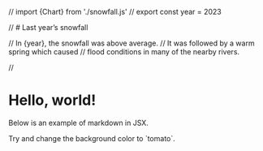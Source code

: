 // import {Chart} from './snowfall.js'
// export const year = 2023

// # Last year’s snowfall

// In {year}, the snowfall was above average.
// It was followed by a warm spring which caused
// flood conditions in many of the nearby rivers.

// <Chart color="#fcb32c" year={year} />


# Hello, world!

Below is an example of markdown in JSX.

<div style={{backgroundColor: 'tomato', padding: '1rem'}}>
  Try and change the background color to `tomato`.
</div>